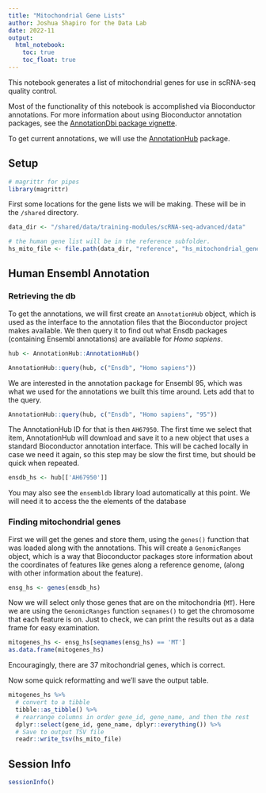 ```yaml
---
title: "Mitochondrial Gene Lists"
author: Joshua Shapiro for the Data Lab
date: 2022-11
output: 
  html_notebook: 
    toc: true
    toc_float: true
---
```


This notebook generates a list of mitochondrial genes for use in scRNA-seq quality control.

Most of the functionality of this notebook is accomplished via Bioconductor annotations. For more information about using Bioconductor annotation packages, see the
[AnnotationDbi package vignette](http://bioconductor.org/packages/release/bioc/vignettes/AnnotationDbi/inst/doc/IntroToAnnotationPackages.pdf).

To get current annotations, we will use the [AnnotationHub](https://bioconductor.org/packages/release/bioc/html/AnnotationHub.html) package.

## Setup

```r
# magrittr for pipes
library(magrittr)
```


First some locations for the gene lists we will be making. 
These will be in the `/shared` directory.

```r
data_dir <- "/shared/data/training-modules/scRNA-seq-advanced/data"

# the human gene list will be in the reference subfolder.
hs_mito_file <- file.path(data_dir, "reference", "hs_mitochondrial_genes.tsv")

```


## Human Ensembl Annotation

### Retrieving the db

To get the annotations, we will first create an `AnnotationHub` object, which is used as the interface to the annotation files that the Bioconductor project makes available.
We then query it to find out what Ensdb packages (containing Ensembl annotations) are available for *Homo sapiens*.

```r
hub <- AnnotationHub::AnnotationHub()
```

```r
AnnotationHub::query(hub, c("Ensdb", "Homo sapiens"))
```
We are interested in the annotation package for Ensembl 95, which was what we used for the annotations we built this time around.
Lets add that to the query.

```r
AnnotationHub::query(hub, c("Ensdb", "Homo sapiens", "95"))
```


The AnnotationHub ID for that is then `AH67950`.
The first time we select that item, AnnotationHub will download and save it to a new object that uses a standard Bioconductor annotation interface.
This will be cached locally in case we need it again, so this step may be slow the first time, but should be quick when repeated.

```r
ensdb_hs <- hub[['AH67950']] 
```

You may also see the `ensembldb` library load automatically at this point. 
We will need it to access the the elements of the database

### Finding mitochondrial genes


First we will get the genes and store them, using the `genes()` function that was loaded along with the annotations.
This will create a `GenomicRanges` object, which is a way that Bioconductor packages store information about the coordinates of features like genes along a reference genome, (along with other information about the feature).

```r
ensg_hs <- genes(ensdb_hs)
```

Now we will select only those genes that are on the mitochondria (`MT`).
Here we are using the `GenomicRanges` function `seqnames()` to get the chromosome that each feature is on. 
Just to check, we can print the results out as a data frame for easy examination.

```r
mitogenes_hs <- ensg_hs[seqnames(ensg_hs) == 'MT']
as.data.frame(mitogenes_hs)
```

Encouragingly, there are 37 mitochondrial genes, which is correct.

Now some quick reformatting and we'll save the output table.

```r
mitogenes_hs %>%
  # convert to a tibble
  tibble::as_tibble() %>%
  # rearrange columns in order gene_id, gene_name, and then the rest
  dplyr::select(gene_id, gene_name, dplyr::everything()) %>%
  # Save to output TSV file
  readr::write_tsv(hs_mito_file)
```

## Session Info

```r
sessionInfo()
```
